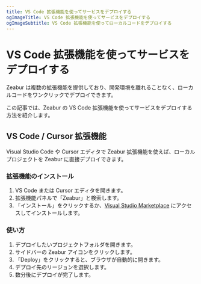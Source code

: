 ```yaml
---
title: VS Code 拡張機能を使ってサービスをデプロイする
ogImageTitle: VS Code 拡張機能を使ってサービスをデプロイする
ogImageSubtitle: VS Code 拡張機能を使ってローカルコードをデプロイする
---
```


# VS Code 拡張機能を使ってサービスをデプロイする

Zeabur は複数の拡張機能を提供しており、開発環境を離れることなく、ローカルコードをワンクリックでデプロイできます。

この記事では、Zeabur の VS Code 拡張機能を使ってサービスをデプロイする方法を紹介します。

## VS Code / Cursor 拡張機能

Visual Studio Code や Cursor エディタで Zeabur 拡張機能を使えば、ローカルプロジェクトを Zeabur に直接デプロイできます。

### 拡張機能のインストール

1. VS Code または Cursor エディタを開きます。  
2. 拡張機能パネルで「Zeabur」と検索します。  
3. 「インストール」をクリックするか、[Visual Studio Marketplace](https://marketplace.visualstudio.com/items?itemName=Zeabur.zeabur-vscode) にアクセスしてインストールします。

### 使い方

1. デプロイしたいプロジェクトフォルダを開きます。  
2. サイドバーの Zeabur アイコンをクリックします。  
3. 「Deploy」をクリックすると、ブラウザが自動的に開きます。  
4. デプロイ先のリージョンを選択します。  
5. 数分後にデプロイが完了します。
